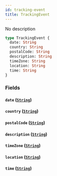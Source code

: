 ```yaml
---
id: tracking-event
title: TrackingEvent
---
```


No description

```graphql
type TrackingEvent {
  date: String
  country: String
  postalCode: String
  description: String
  timeZone: String
  location: String
  time: String
}
```

### Fields

#### `date` ([`String`](../../rate-manager-service/scalars/string))

#### `country` ([`String`](../../rate-manager-service/scalars/string))

#### `postalCode` ([`String`](../../rate-manager-service/scalars/string))

#### `description` ([`String`](../../rate-manager-service/scalars/string))

#### `timeZone` ([`String`](../../rate-manager-service/scalars/string))

#### `location` ([`String`](../../rate-manager-service/scalars/string))

#### `time` ([`String`](../../rate-manager-service/scalars/string))
